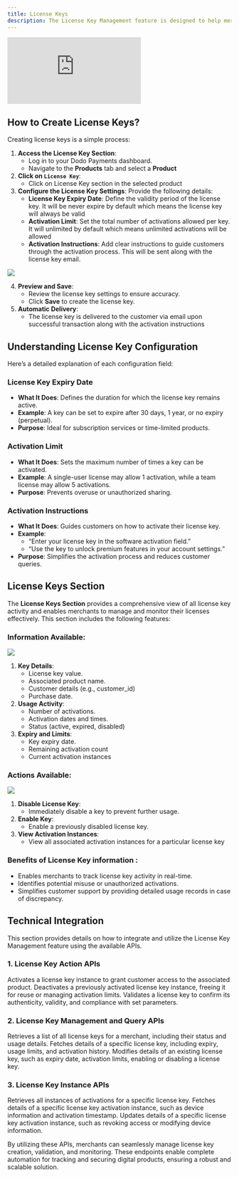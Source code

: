 ```yaml
---
title: License Keys
description: The License Key Management feature is designed to help merchants secure their digital products and services by generating, managing, and tracking unique license keys. This feature ensures only authorized users access your products and provides merchants with full control over their license key usage and distribution. Ideal for SaaS businesses and digital product vendors, the tool also includes advanced tracking and revocation capabilities for enhanced security.
---
```


<iframe 
    className="w-full aspect-video rounded-md" 
    src="https://www.youtube.com/embed/BNuLTXok8dQ"
    title="License Keys | Dodo Payments"
    frameBorder="0"
    allow="accelerometer; autoplay; clipboard-write; encrypted-media; gyroscope; picture-in-picture"
    allowFullScreen
></iframe>

## How to Create License Keys?

Creating license keys is a simple process:

1. **Access the License Key Section**:
    - Log in to your Dodo Payments dashboard.
    - Navigate to the **Products** tab and select a **Product**
2. **Click on `License Key`**:
    - Click on License Key section in the selected product
3. **Configure the License Key Settings**:
    Provide the following details:
    - **License Key Expiry Date**: Define the validity period of the license key. It will be never expire by default which means the license key will always be valid
    - **Activation Limit**: Set the total number of activations allowed per key. It will unlimited by default which means unlimited activations will be allowed
    - **Activation Instructions**: Add clear instructions to guide customers through the activation process. This will be sent along with the license key email.
        
<img src="/images/license-keys/1.webp"/>
        
4. **Preview and Save**:
    - Review the license key settings to ensure accuracy.
    - Click **Save** to create the license key.
5. **Automatic Delivery**:
    - The license key is delivered to the customer via email upon successful transaction along with the activation instructions

## **Understanding License Key Configuration**

Here’s a detailed explanation of each configuration field:

### **License Key Expiry Date**

- **What It Does**: Defines the duration for which the license key remains active.
- **Example**: A key can be set to expire after 30 days, 1 year, or no expiry (perpetual).
- **Purpose**: Ideal for subscription services or time-limited products.

### **Activation Limit**

- **What It Does**: Sets the maximum number of times a key can be activated.
- **Example**: A single-user license may allow 1 activation, while a team license may allow 5 activations.
- **Purpose**: Prevents overuse or unauthorized sharing.

### **Activation Instructions**

- **What It Does**: Guides customers on how to activate their license key.
- **Example**:
    - “Enter your license key in the software activation field.”
    - “Use the key to unlock premium features in your account settings.”
- **Purpose**: Simplifies the activation process and reduces customer queries.

## License Keys Section

The **License Keys Section** provides a comprehensive view of all license key activity and enables merchants to manage and monitor their licenses effectively. This section includes the following features:

### **Information Available**:

<img src="/images/license-keys/3.webp"/>

1. **Key Details**:
    - License key value.
    - Associated product name.
    - Customer details (e.g., customer_id)
    - Purchase date.
2. **Usage Activity**:
    - Number of activations.
    - Activation dates and times.
    - Status (active, expired, disabled)
3. **Expiry and Limits**:
    - Key expiry date.
    - Remaining activation count
    - Current activation instances

### **Actions Available**:

<img src="/images/license-keys/2.webp"/>

1. **Disable License Key**:
    - Immediately disable a key to prevent further usage.
2. **Enable Key**:
    - Enable a previously disabled license key.
3. **View Activation Instances**:
    - View all associated activation instances for a particular license key

### **Benefits of License Key information** :

- Enables merchants to track license key activity in real-time.
- Identifies potential misuse or unauthorized activations.
- Simplifies customer support by providing detailed usage records in case of discrepancy.

## Technical Integration

This section provides details on how to integrate and utilize the License Key Management feature using the available APIs.

### **1. License Key Action APIs**

<Card title="POST: Activate License" icon="link" href="/api-reference/licenses/activate-license" horizontal>
    Activates a license key instance to grant customer access to the associated product.
</Card>

<Card title="POST: Deactivate License" icon="link" href="/api-reference/licenses/deactivate-license" horizontal>
    Deactivates a previously activated license key instance, freeing it for reuse or managing activation limits.
</Card>

<Card title="POST: Validate License" icon="link" href="/api-reference/licenses/validate-license" horizontal>
    Validates a license key to confirm its authenticity, validity, and compliance with set parameters.
</Card>

### **2. License Key Management and Query APIs**

<Card title="GET: Get License Keys" icon="link" href="/api-reference/licenses/get-license-keys" horizontal>
    Retrieves a list of all license keys for a merchant, including their status and usage details.
</Card>

<Card title="GET: Get License Key" icon="link" href="/api-reference/licenses/get-license-key" horizontal>
    Fetches details of a specific license key, including expiry, usage limits, and activation history.
</Card>

<Card title="PATCH: Update License Key" icon="link" href="/api-reference/licenses/update-license-key" horizontal>
    Modifies details of an existing license key, such as expiry date, activation limits, enabling or disabling a license key.
</Card>

### **3. License Key Instance APIs**

<Card title="GET: Get License Key Instances" icon="link" href="/api-reference/licenses/get-license-key-instances" horizontal>
    Retrieves all instances of activations for a specific license key.
</Card>

<Card title="GET: Get License Key Instance" icon="link" href="/api-reference/licenses/get-license-key-instance" horizontal>
    Fetches details of a specific license key activation instance, such as device information and activation timestamp.
</Card>

<Card title="PATCH: Update License Key Instance" icon="link" href="/api-reference/licenses/update-license-key-instance" horizontal>
    Updates details of a specific license key activation instance, such as revoking access or modifying device information.
</Card>

By utilizing these APIs, merchants can seamlessly manage license key creation, validation, and monitoring. These endpoints enable complete automation for tracking and securing digital products, ensuring a robust and scalable solution.